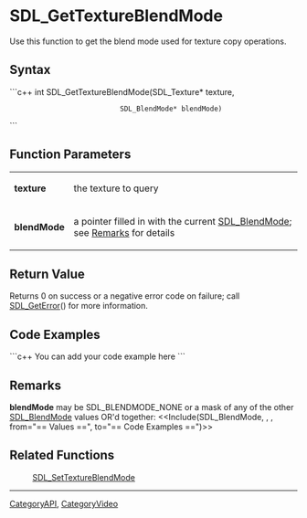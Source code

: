 <!-- pragma section-numbers off -->
<!-- pragma disable-camelcase -->

= SDL_GetTextureBlendMode =
Use this function to get the blend mode used for texture copy operations.


== Syntax ==
```c++
int SDL_GetTextureBlendMode(SDL_Texture*   texture,
                            SDL_BlendMode* blendMode)
```

== Function Parameters ==
{|
|'''texture'''
|the texture to query
|-
|'''blendMode'''
|a pointer filled in with the current [[SDL_BlendMode]]; see [[#Remarks|Remarks]] for details
|}

== Return Value ==
Returns 0 on success or a negative error code on failure; call [[SDL_GetError]]() for more information.

== Code Examples ==
```c++
You can add your code example here
```

== Remarks ==
'''blendMode''' may be SDL_BLENDMODE_NONE or a mask of any of the other [[SDL_BlendMode]] values OR'd together: <<Include(SDL_BlendMode, , , from="== Values ==", to="== Code Examples ==")>>

== Related Functions ==
:[[SDL_SetTextureBlendMode]]

----
[[CategoryAPI]], [[CategoryVideo]]
